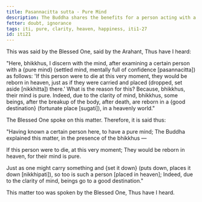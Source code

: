 ```yaml
---
title: Pasannacitta sutta - Pure Mind
description: The Buddha shares the benefits for a person acting with a pure mind based on his direct knowledge.
fetter: doubt, ignorance
tags: iti, pure, clarity, heaven, happiness, iti1-27
id: iti21
---
```


This was said by the Blessed One, said by the Arahant, Thus have I heard:

"Here, bhikkhus, I discern with the mind, after examining a certain person with a \{pure mind} (settled mind, mentally full of confidence [pasannacitta]) as follows: 'If this person were to die at this very moment, they would be reborn in heaven, just as if they were carried and placed (dropped, set aside [nikkhitta]) there.' What is the reason for this? Because, bhikkhus, their mind is pure. Indeed, due to the clarity of mind, bhikkhus, some beings, after the breakup of the body, after death, are reborn in a \{good destination} (fortunate place [sugati]), in a heavenly world."

The Blessed One spoke on this matter. Therefore, it is said thus:

"Having known a certain person here,
to have a pure mind;
The Buddha explained this matter,
in the presence of the bhikkhus —

If this person were to die,
at this very moment;
They would be reborn in heaven,
for their mind is pure.

Just as one might carry something and \{set it down} (puts down, places it down [nikkhipati]),
so too is such a person [placed in heaven];
Indeed, due to the clarity of mind,
beings go to a good destination."

This matter too was spoken by the Blessed One, Thus have I heard.